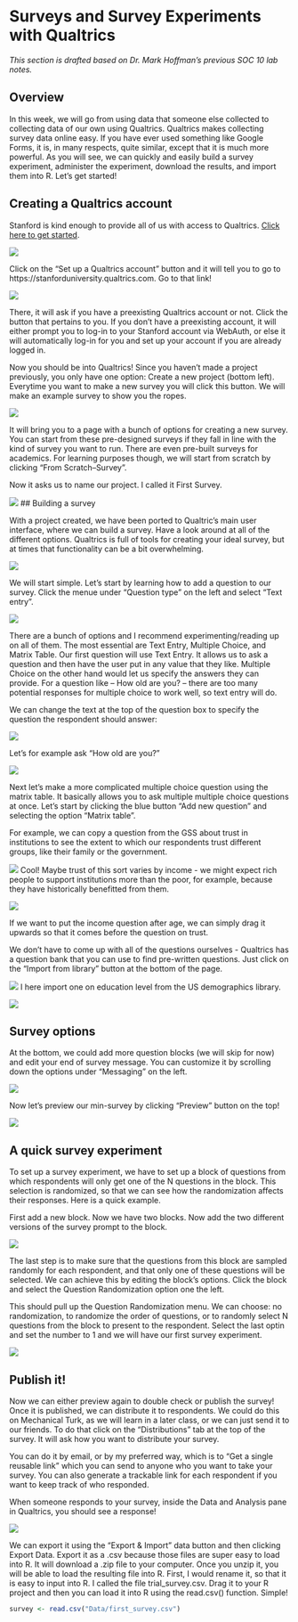 # Surveys and Survey Experiments with Qualtrics

*This section is drafted based on Dr. Mark Hoffman's previous SOC 10 lab notes.*

## Overview

In this week, we will go from using data that someone else collected to collecting data of our own using Qualtrics. Qualtrics makes collecting survey data online easy. If you have ever used something like Google Forms, it is, in many respects, quite similar, except that it is much more powerful. As you will see, we can quickly and easily build a survey experiment, administer the experiment, download the results, and import them into R. Let’s get started!

## Creating a Qualtrics account

Stanford is kind enough to provide all of us with access to Qualtrics. [Click here to get started](https://uit.stanford.edu/service/survey).

![](week2_plot1.png)

Click on the “Set up a Qualtrics account” button and it will tell you to go to https://stanforduniversity.qualtrics.com. Go to that link!

![](week2_plot2.png)

There, it will ask if you have a preexisting Qualtrics account or not. Click the button that pertains to you. If you don’t have a preexisting account, it will either prompt you to log-in to your Stanford account via WebAuth, or else it will automatically log-in for you and set up your account if you are already logged in.

Now you should be into Qualtrics! Since you haven’t made a project previously, you only have one option: Create a new project (bottom left). Everytime you want to make a new survey you will click this button. We will make an example survey to show you the ropes.

![](week2_plot3.png)

It will bring you to a page with a bunch of options for creating a new survey. You can start from these pre-designed surveys if they fall in line with the kind of survey you want to run. There are even pre-built surveys for academics. For learning purposes though, we will start from scratch by clicking “From Scratch--Survey”.

Now it asks us to name our project. I called it First Survey.

![](week2_plot4.png)
## Building a survey

With a project created, we have been ported to Qualtric’s main user interface, where we can build a survey. Have a look around at all of the different options. Qualtrics is full of tools for creating your ideal survey, but at times that functionality can be a bit overwhelming.

![](week2_plot5.png)

We will start simple. Let’s start by learning how to add a question to our survey. Click the menue under "Question type" on the left and select "Text entry". 

![](week2_plot6.png)

There are a bunch of options and I recommend experimenting/reading up on all of them. The most essential are Text Entry, Multiple Choice, and Matrix Table. Our first question will use Text Entry. It allows us to ask a question and then have the user put in any value that they like. Multiple Choice on the other hand would let us specify the answers they can provide. For a question like – How old are you? – there are too many potential responses for multiple choice to work well, so text entry will do.

We can change the text at the top of the question box to specify the question the respondent should answer:

![](week2_plot7.png)

Let's for example ask "How old are you?"

![](week2_plot8.png)

Next let’s make a more complicated multiple choice question using the matrix table. It basically allows you to ask multiple multiple choice questions at once. Let's start by clicking the blue button "Add new question" and selecting the option "Matrix table". 

For example, we can copy a question from the GSS about trust in institutions to see the extent to which our respondents trust different groups, like their family or the government.

![](week2_plot9.png)
Cool! Maybe trust of this sort varies by income - we might expect rich people to support institutions more than the poor, for example, because they have historically benefitted from them.

![](week2_plot10.png)

If we want to put the income question after age, we can simply drag it upwards so that it comes before the question on trust.

We don’t have to come up with all of the questions ourselves - Qualtrics has a question bank that you can use to find pre-written questions. Just click on the “Import from library” button at the bottom of the page.

![](week2_plot11.png)
I here import one on education level from the US demographics library. 

![](week2_plot12.png)

## Survey options

At the bottom, we could add more question blocks (we will skip for now) and edit your end of survey message. You can customize it by scrolling down the options under "Messaging" on the left. 

![](week2_plot13.png)

Now let's preview our min-survey by clicking "Preview" button on the top!

![](week2_plot14.png)

## A quick survey experiment

To set up a survey experiment, we have to set up a block of questions from which respondents will only get one of the N questions in the block. This selection is randomized, so that we can see how the randomization affects their responses. Here is a quick example.

First add a new block. Now we have two blocks. Now add the two different versions of the survey prompt to the block. 

![](week2_plot15.png)

The last step is to make sure that the questions from this block are sampled randomly for each respondent, and that only one of these questions will be selected. We can achieve this by editing the block’s options. Click the block and select the Question Randomization option one the left.

This should pull up the Question Randomization menu. We can choose: no randomization, to randomize the order of questions, or to randomly select N questions from the block to present to the respondent. Select the last optin and set the number to 1 and we will have our first survey experiment.

![](week2_plot16.png)

## Publish it!

Now we can either preview again to double check or publish the survey! Once it is published, we can distribute it to respondents. We could do this on Mechanical Turk, as we will learn in a later class, or we can just send it to our friends. To do that click on the “Distributions” tab at the top of the survey. It will ask how you want to distribute your survey.

You can do it by email, or by my preferred way, which is to “Get a single reusable link” which you can send to anyone who you want to take your survey. You can also generate a trackable link for each respondent if you want to keep track of who responded.

When someone responds to your survey, inside the Data and Analysis pane in Qualtrics, you should see a response!

![](week2_plot17.png)

We can export it using the “Export & Import” data button and then clicking Export Data. Export it as a .csv because those files are super easy to load into R. It will download a .zip file to your computer. Once you unzip it, you will be able to load the resulting file into R. First, I would rename it, so that it is easy to input into R. I called the file trial_survey.csv. Drag it to your R project and then you can load it into R using the read.csv() function. Simple!
```r
survey <- read.csv("Data/first_survey.csv")
```

